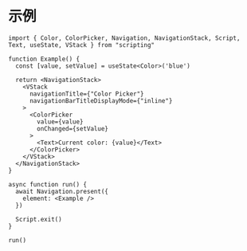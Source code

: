 # 示例

```tsx
import { Color, ColorPicker, Navigation, NavigationStack, Script, Text, useState, VStack } from "scripting"

function Example() {
  const [value, setValue] = useState<Color>('blue')

  return <NavigationStack>
    <VStack
      navigationTitle={"Color Picker"}
      navigationBarTitleDisplayMode={"inline"}
    >
      <ColorPicker
        value={value}
        onChanged={setValue}
      >
        <Text>Current color: {value}</Text>
      </ColorPicker>
    </VStack>
  </NavigationStack>
}

async function run() {
  await Navigation.present({
    element: <Example />
  })

  Script.exit()
}

run()

```